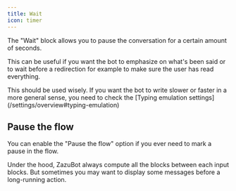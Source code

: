 ```yaml
---
title: Wait
icon: timer
---
```


The "Wait" block allows you to pause the conversation for a certain amount of seconds.

This can be useful if you want the bot to emphasize on what's been said or to wait before a redirection for example to make sure the user has read everything.

<Warning>
  This should be used wisely. If you want the bot to write slower or faster in a
  more general sense, you need to check the [Typing emulation
  settings](/settings/overview#typing-emulation)
</Warning>

## Pause the flow

You can enable the "Pause the flow" option if you ever need to mark a pause in the flow.

Under the hood, ZazuBot always compute all the blocks between each input blocks. But sometimes you may want to display some messages before a long-running action.
